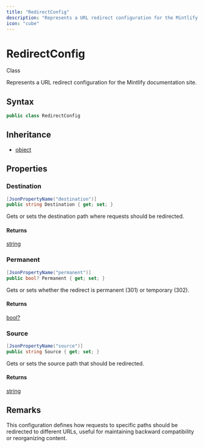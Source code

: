```yaml
---
title: "RedirectConfig"
description: "Represents a URL redirect configuration for the Mintlify documentation site."
icon: "cube"
---
```


# RedirectConfig

<Badge variant="outline">Class</Badge>

Represents a URL redirect configuration for the Mintlify documentation site.

## Syntax

```csharp
public class RedirectConfig
```

## Inheritance

- [object](https://learn.microsoft.com/dotnet/api/system.object)

## Properties

### Destination

```csharp
[JsonPropertyName("destination")]
public string Destination { get; set; }
```

Gets or sets the destination path where requests should be redirected.

#### Returns

[string](https://learn.microsoft.com/dotnet/api/system.string)

### Permanent

```csharp
[JsonPropertyName("permanent")]
public bool? Permanent { get; set; }
```

Gets or sets whether the redirect is permanent (301) or temporary (302).

#### Returns

[bool?](https://learn.microsoft.com/dotnet/api/system.boolean)

### Source

```csharp
[JsonPropertyName("source")]
public string Source { get; set; }
```

Gets or sets the source path that should be redirected.

#### Returns

[string](https://learn.microsoft.com/dotnet/api/system.string)


## Remarks

This configuration defines how requests to specific paths should be redirected
to different URLs, useful for maintaining backward compatibility or reorganizing content.

